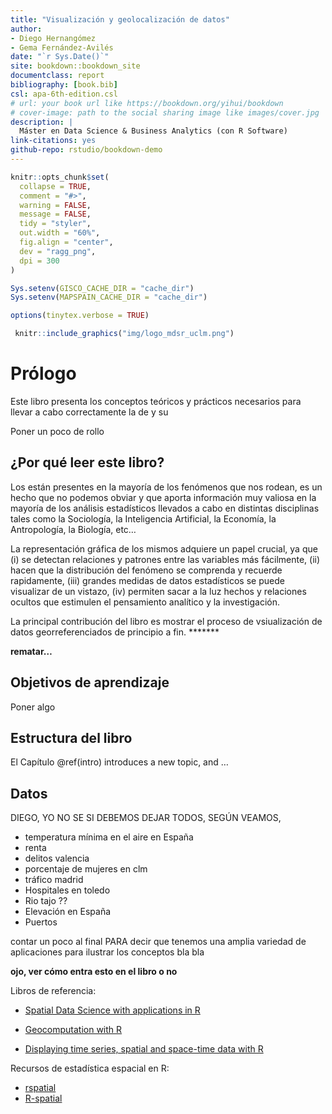 ```yaml
--- 
title: "Visualización y geolocalización de datos"
author:
- Diego Hernangómez
- Gema Fernández-Avilés
date: "`r Sys.Date()`"
site: bookdown::bookdown_site
documentclass: report
bibliography: [book.bib]
csl: apa-6th-edition.csl
# url: your book url like https://bookdown.org/yihui/bookdown
# cover-image: path to the social sharing image like images/cover.jpg
description: |
  Máster en Data Science & Business Analytics (con R Software)
link-citations: yes
github-repo: rstudio/bookdown-demo
---
```


```r
knitr::opts_chunk$set(
  collapse = TRUE,
  comment = "#>",
  warning = FALSE,
  message = FALSE,
  tidy = "styler",
  out.width = "60%",
  fig.align = "center",
  dev = "ragg_png",
  dpi = 300
)

Sys.setenv(GISCO_CACHE_DIR = "cache_dir")
Sys.setenv(MAPSPAIN_CACHE_DIR = "cache_dir")
```


```r
options(tinytex.verbose = TRUE)
```

```r
 knitr::include_graphics("img/logo_mdsr_uclm.png")
```


# Prólogo {-}

Este libro presenta los conceptos teóricos y prácticos necesarios 
para llevar a cabo correctamente la \index{visualización} de 
\index{datos espaciales} y su \index{geolocalización}

Poner un poco de rollo



## ¿Por qué leer este libro? {-}

Los \index{datos geolocalizados} están presentes en la mayoría de los fenómenos que 
nos rodean, es un hecho que no podemos obviar y que aporta información muy
valiosa en la mayoría de los análisis estadísticos llevados a cabo en distintas
disciplinas tales como la Sociología, la Inteligencia Artificial, la Economía, 
la Antropología, la Biología, etc...


La representación gráfica de los 
mismos adquiere un papel crucial, ya que (i) se detectan relaciones y 
patrones entre las variables más fácilmente, (ii) hacen que la distribución del fenómeno
se comprenda y recuerde rapidamente, (iii)  grandes medidas de datos 
estadísticos se puede visualizar de un vistazo, (iv) permiten sacar a la luz 
hechos y relaciones ocultos que estimulen el pensamiento analítico y la investigación.

La principal contribución del libro es mostrar el proceso de vsiualización
de datos georreferenciados de principio a fin. *******


 [**rematar...**]{style:col="red"}

## Objetivos de aprendizaje {-}

Poner algo

## Estructura del libro {-}

El Capítulo \@ref(intro) introduces a new topic, and ...


## Datos {-}

DIEGO, YO NO SE SI DEBEMOS DEJAR TODOS, SEGÚN VEAMOS, 

- temperatura mínima en el aire en España
- renta
- delitos valencia
- porcentaje de mujeres en clm
- tráfico madrid
- Hospitales en toledo
- Rio tajo ??
- Elevación en España
- Puertos 


contar un poco al final PARA decir que tenemos una amplia variedad de aplicaciones
para ilustrar los conceptos bla bla



**ojo, ver cómo entra esto en el libro o no**

Libros de referencia:

-   [Spatial Data Science with applications in
    R](https://keen-swartz-3146c4.netlify.app/)

-   [Geocomputation with R](https://geocompr.robinlovelace.net/)

-   [Displaying time series, spatial and space-time data with
    R](https://oscarperpinan.github.io/bookvis/)

Recursos de estadística espacial en R:

-   [rspatial](https://rspatial.org/)
-   [R-spatial](https://r-spatial.org/projects/)


